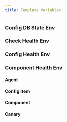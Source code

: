 ```yaml
---
title: Template Variables
---
```



### Config DB State Env
<ConfigDBStateEnv />

### Check Health Env
<CheckHealthEnv />

### Config Health Env
<ConfigHealthEnv />

### Component Health Env
<ComponentHealthEnv />

#### Agent
<AgentEnv />

#### Config Item
<ConfigItemEnv />

#### Component
<ComponentEnv />

#### Canary
<CanaryEnv />